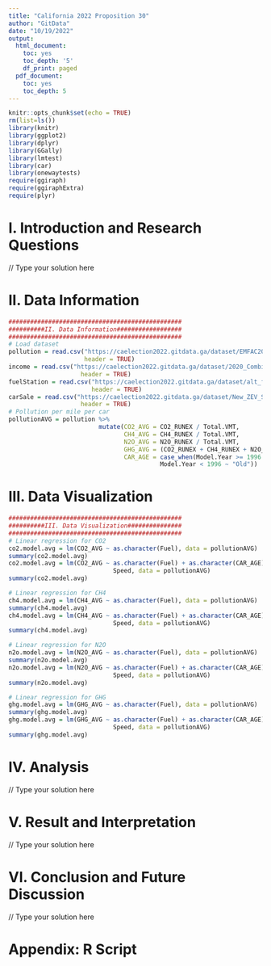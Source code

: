 ---
title: "California 2022 Proposition 30"
author: "GitData"
date: "10/19/2022"
output:
  html_document:
    toc: yes
    toc_depth: '5'
    df_print: paged
  pdf_document:
    toc: yes
    toc_depth: 5
---

\clearpage
```{r setup, include=FALSE}
knitr::opts_chunk$set(echo = TRUE)
rm(list=ls())
library(knitr)
library(ggplot2)
library(dplyr)
library(GGally)
library(lmtest)
library(car)
library(onewaytests)
require(ggiraph)
require(ggiraphExtra)
require(plyr)
```

# I. Introduction and Research Questions

// Type your solution here

# II. Data Information
```{r, include=FALSE}
################################################
##########II. Data Information##################
################################################
# Load dataset
pollution = read.csv("https://caelection2022.gitdata.ga/dataset/EMFAC2021-EI-202x.csv", 
                     header = TRUE)
income = read.csv("https://caelection2022.gitdata.ga/dataset/2020_Combined_AR_PIT_B4A.csv", 
                    header = TRUE)
fuelStation = read.csv("https://caelection2022.gitdata.ga/dataset/alt_fuel_stations.csv",
                       header = TRUE)
carSale = read.csv("https://caelection2022.gitdata.ga/dataset/New_ZEV_Sales_County.csv", 
                    header = TRUE)
# Pollution per mile per car
pollutionAVG = pollution %>% 
                         mutate(CO2_AVG = CO2_RUNEX / Total.VMT,
                                CH4_AVG = CH4_RUNEX / Total.VMT,
                                N2O_AVG = N2O_RUNEX / Total.VMT,
                                GHG_AVG = (CO2_RUNEX + CH4_RUNEX + N2O_RUNEX) / Total.VMT,
                                CAR_AGE = case_when(Model.Year >= 1996 ~ "New", 
                                          Model.Year < 1996 ~ "Old"))
```


# III. Data Visualization
```{r}
################################################
##########III. Data Visualization###############
################################################
# Linear regression for CO2
co2.model.avg = lm(CO2_AVG ~ as.character(Fuel), data = pollutionAVG)
summary(co2.model.avg)
co2.model.avg = lm(CO2_AVG ~ as.character(Fuel) + as.character(CAR_AGE) + 
                             Speed, data = pollutionAVG)
summary(co2.model.avg)
```

```{r}
# Linear regression for CH4
ch4.model.avg = lm(CH4_AVG ~ as.character(Fuel), data = pollutionAVG)
summary(ch4.model.avg)
ch4.model.avg = lm(CH4_AVG ~ as.character(Fuel) + as.character(CAR_AGE) + 
                             Speed, data = pollutionAVG)
summary(ch4.model.avg)
```

```{r}
# Linear regression for N2O
n2o.model.avg = lm(N2O_AVG ~ as.character(Fuel), data = pollutionAVG)
summary(n2o.model.avg)
n2o.model.avg = lm(N2O_AVG ~ as.character(Fuel) + as.character(CAR_AGE) + 
                             Speed, data = pollutionAVG)
summary(n2o.model.avg)
```

```{r}
# Linear regression for GHG
ghg.model.avg = lm(GHG_AVG ~ as.character(Fuel), data = pollutionAVG)
summary(ghg.model.avg)
ghg.model.avg = lm(GHG_AVG ~ as.character(Fuel) + as.character(CAR_AGE) + 
                             Speed, data = pollutionAVG)
summary(ghg.model.avg)
```

# IV. Analysis

// Type your solution here

# V. Result and Interpretation

// Type your solution here

# VI. Conclusion and Future Discussion

// Type your solution here


\clearpage

# Appendix: R Script

```{r, ref.label=knitr::all_labels(),echo=TRUE,eval=FALSE}
```